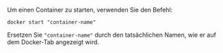 Um einen Container zu starten, verwenden Sie den Befehl:

```
docker start "container-name"
```

Ersetzen Sie `"container-name"` durch den tatsächlichen Namen, wie er auf dem Docker-Tab angezeigt wird.
